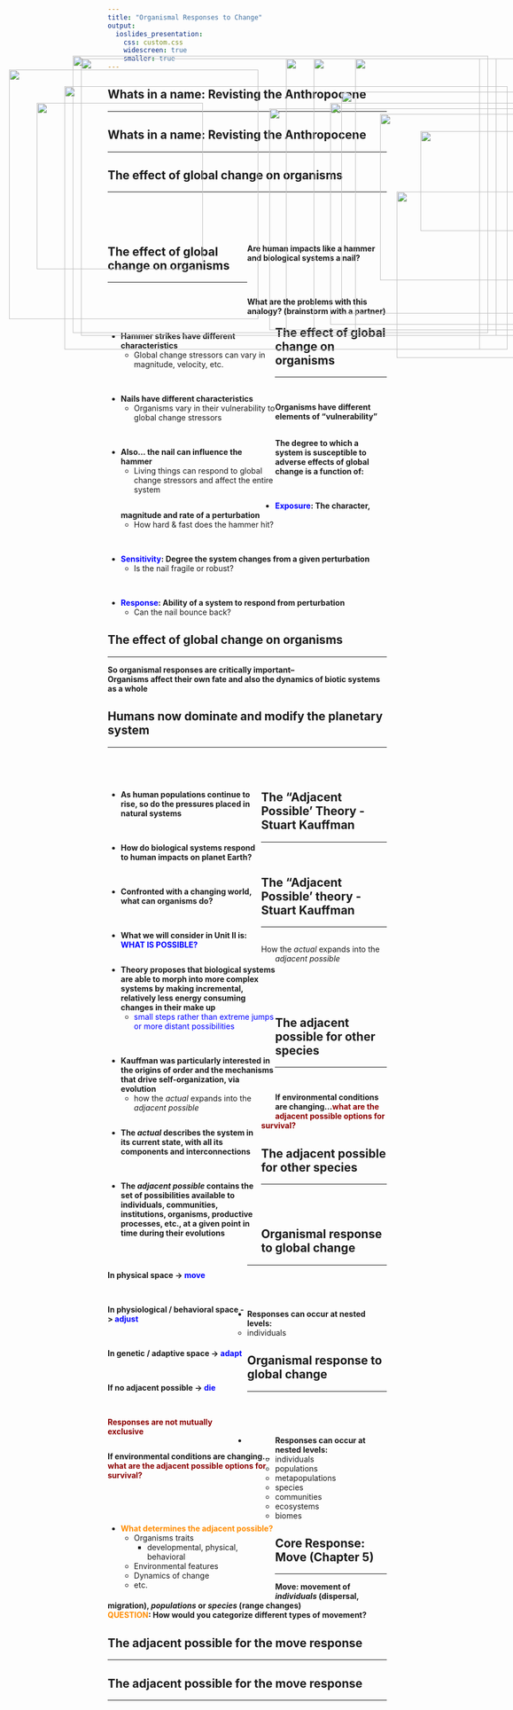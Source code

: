 ```yaml
---
title: "Organismal Responses to Change"
output: 
  ioslides_presentation:
    css: custom.css
    widescreen: true
    smaller: true
---
```


## Whats in a name: Revisting the Anthropocene
<hr>

<IMG STYLE="position:absolute; TOP:155px; LEFT:165px; WIDTH:750px; HEIGHT:500px" SRC="images/anthro.png">

## Whats in a name: Revisting the Anthropocene
<hr>

<IMG STYLE="position:absolute; TOP:160px; LEFT:180px; WIDTH:750px; HEIGHT:500px" SRC="images/anthro2.png">

## The effect of global change on organisms
<hr>
<br/>
<br/>
<br/>

<div style="float: right; width: 50%;">

**Are human impacts like a hammer and biological systems a nail? **

<br/>
<br/>

**What are the problems with this analogy? (brainstorm with a partner)**

</div>

<IMG STYLE="position:absolute; TOP:180px; LEFT:50px; WIDTH:450px; HEIGHT:450px" SRC="images/hammer.png">

## The effect of global change on organisms
<hr>
<br/>
<br/>

<div style="float: left; width: 60%;">

- **Hammer strikes have different characteristics**
    + Global change stressors can vary in magnitude, velocity, etc.

<br/>

- **Nails have different characteristics**
    + Organisms vary in their vulnerability to global change stressors

<br/>

- **Also… the nail can influence the hammer**
    + Living things can respond to global change stressors and affect the entire system

</div>

<IMG STYLE="position:absolute; TOP:260px; LEFT:720px; WIDTH:350px; HEIGHT:300px" SRC="images/nail.jpg">

## The effect of global change on organisms
<hr>
<br/>

<div align="center">**Organisms have different elements of “vulnerability”**</div>
<br/>
**The degree to which a system is susceptible to adverse effects of global change is a function of:**

<br/>

- **<span style="color:blue">Exposure</span>: The character, magnitude and rate of a perturbation**
    + How hard & fast does the hammer hit?

<br/>

- **<span style="color:blue">Sensitivity</span>: Degree the system changes from a given perturbation**
    + Is the nail fragile or robust?

<br/>

- **<span style="color:blue">Response</span>: Ability of a system to respond from perturbation**
    + Can the nail bounce back?

<IMG STYLE="position:absolute; TOP:400px; LEFT:750px; WIDTH:350px; HEIGHT:300px" SRC="images/hammer2.jpg">

<!-- Good to add specific examples for each of these: -->

<!-- Shallower or deeper in ocean – which is more exposed? -->

<!-- Generalist or specialist – which is more sensitive? -->

<!-- X or y, which is more resilient? -->

## The effect of global change on organisms
<hr>
**So organismal responses are critically important–**
<br/>
**Organisms affect their own fate and also the dynamics of biotic systems as a whole **

<IMG STYLE="position:absolute; TOP:210px; LEFT:150px; WIDTH:750px; HEIGHT:475px" SRC="images/diagram.png">

## Humans now dominate and modify the planetary system 
<hr>
<br/>
<br/>

<div style="float: left; width: 55%;">

- **As human populations continue to rise, so do the pressures placed in natural systems**

<br/>

- **How do biological systems respond to human impacts on planet Earth?** 

<br/>

- **Confronted with a changing world, what can organisms do?**

<br/>

- **What we will consider in Unit II is: <span style="color:blue">WHAT IS POSSIBLE?</span>**

</div>

<IMG STYLE="position:absolute; TOP:220px; LEFT:650px; WIDTH:400px; HEIGHT:400px" SRC="images/world.jpg">

## The "Adjacent Possible' Theory - Stuart Kauffman
<hr>
<br/>

<div style="float: left; width: 60%;">

- **Theory proposes that biological systems are able to morph into more complex systems by making incremental, relatively less energy consuming changes in their make up**
    + <span style="color:blue">small steps rather than extreme jumps or more distant possibilities</span>

<br/>

- **Kauffman was particularly interested in the origins of order and the mechanisms that drive self-organization, via evolution**
    + how the *actual* expands into the *adjacent possible*

</div>

<IMG STYLE="position:absolute; TOP:160px; LEFT:675px; WIDTH:333px; HEIGHT:500px" SRC="images/origins.jpg">

## The "Adjacent Possible' theory - Stuart Kauffman
<hr>
<br/>
<div align="center">How the *actual* expands into the *adjacent possible*</div>

<br/>
<br/>
<br/>

<div style="float: left; width: 55%;">

- **The *actual* describes the system in its current state, with all its components and interconnections**

<br/>

- **The *adjacent possible* contains the set of possibilities available to individuals, communities, institutions, organisms, productive processes, etc., at a given point in time during their evolutions**

</div>

<IMG STYLE="position:absolute; TOP:240px; LEFT:630px; WIDTH:450px; HEIGHT:400px" SRC="images/possible.png">

## The adjacent possible for other species
<hr>
<br/>

**If environmental conditions are changing…<span style="color:darkred">what are the adjacent possible options for survival?</span>**

<div style="float: left; width: 50%;">

<br/>

**In physical space -> <span style="color:blue">move</span>**

<br/>

**In physiological / behavioral space -> <span style="color:blue">adjust</span>**

<br/>

**In genetic / adaptive space -> <span style="color:blue">adapt</span>**

<br/>

**If no adjacent possible -> <span style="color:blue">die</span>**

<br/>

**<span style="color:darkred">Responses are not mutually exclusive</span>**
</div>

<IMG STYLE="position:absolute; TOP:250px; LEFT:520px; WIDTH:550px; HEIGHT:400px" SRC="images/polar.jpg">

## The adjacent possible for other species
<hr>
<br/>
<br/>

<div style="float: left; width: 60%;">

**If environmental conditions are changing…**
<br/>
**<span style="color:darkred">what are the adjacent possible options for survival?</span>**

<br/>
<br/>
<br/>

- **<span style="color:darkorange">What determines the adjacent possible?</span>**
    + Organisms traits
        + developmental, physical, behavioral
    + Environmental features
    + Dynamics of change
    + etc.

</div>

<IMG STYLE="position:absolute; TOP:160px; LEFT:600px; WIDTH:400px; HEIGHT:500px" SRC="images/traits.png">

## Organismal response to global change
<hr>
<br/>
<br/>
<br/>

- **Responses can occur at nested levels:**
    + individuals

<IMG STYLE="position:absolute; TOP:291px; LEFT:793px; WIDTH:180px; HEIGHT:180px" SRC="images/birds.png">

## Organismal response to global change
<hr>
<br/>
<br/>
<br/>

- **Responses can occur at nested levels:**
    + individuals
    + populations
    + metapopulations
    + species
    + communities
    + ecosystems
    + biomes

<IMG STYLE="position:absolute; TOP:160px; LEFT:550px; WIDTH:500px; HEIGHT:500px" SRC="images/birds2.png">

## Core Response: Move (Chapter 5)
<hr>

**Move: movement of *individuals* (dispersal, migration), *populations* or *species* (range changes)**
<br/>
<span style="color:darkorange">**QUESTION</span>: How would you categorize different types of movement?**
<IMG STYLE="position:absolute; TOP:210px; LEFT:150px; WIDTH:800px; HEIGHT:475px" SRC="images/moving.png">

## The adjacent possible for the move response
<hr>

<IMG STYLE="position:absolute; TOP:240px; LEFT:100px; WIDTH:300px; HEIGHT:300px" SRC="images/leaf.png">

<IMG STYLE="position:absolute; TOP:160px; LEFT:550px; WIDTH:350px; HEIGHT:500px" SRC="images/distribution.png">

## The adjacent possible for the move response
<hr>

<IMG STYLE="position:absolute; TOP:240px; LEFT:100px; WIDTH:300px; HEIGHT:300px" SRC="images/leaf.png">

<IMG STYLE="position:absolute; TOP:160px; LEFT:550px; WIDTH:350px; HEIGHT:500px" SRC="images/distribution.png">
